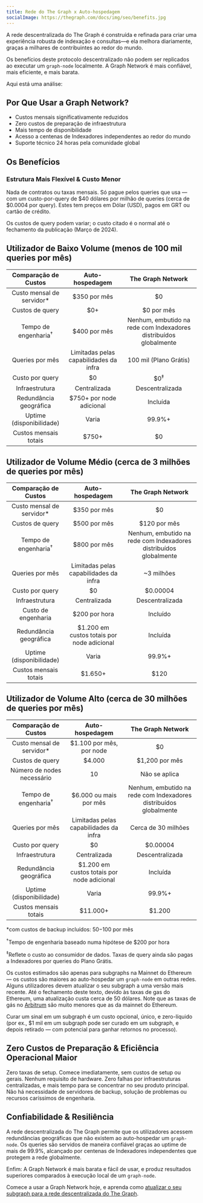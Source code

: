 ```yaml
---
title: Rede do The Graph x Auto-hospedagem
socialImage: https://thegraph.com/docs/img/seo/benefits.jpg
---
```


A rede descentralizada do The Graph é construída e refinada para criar uma experiência robusta de indexação e consultas—e ela melhora diariamente, graças a milhares de contribuintes ao redor do mundo.

Os benefícios deste protocolo descentralizado não podem ser replicados ao executar um `graph-node` localmente. A Graph Network é mais confiável, mais eficiente, e mais barata.

Aqui está uma análise:

## Por Que Usar a Graph Network?

- Custos mensais significativamente reduzidos
- Zero custos de preparação de infraestrutura
- Mais tempo de disponibilidade
- Acesso a centenas de Indexadores independentes ao redor do mundo
- Suporte técnico 24 horas pela comunidade global

## Os Benefícios

### Estrutura Mais Flexível & Custo Menor

Nada de contratos ou taxas mensais. Só pague pelos queries que usa — com um custo-por-query de $40 dólares por milhão de queries (cerca de $0.0004 por query). Estes tem preços em Dólar (USD), pagos em GRT ou cartão de crédito.

Os custos de query podem variar; o custo citado é o normal até o fechamento da publicação (Março de 2024).

## Utilizador de Baixo Volume (menos de 100 mil queries por mês)

|      Comparação de Custos       |             Auto-hospedagem             |                         The Graph Network                         |
|:-------------------------------:|:---------------------------------------:|:-----------------------------------------------------------------:|
|  Custo mensal de servidor\*   |              $350 por mês               |                                $0                                 |
|         Custos de query         |                   $0+                   |                            $0 por mês                             |
| Tempo de engenharia<sup>†</sup> |              $400 por mês               | Nenhum, embutido na rede com Indexadores distribuídos globalmente |
|         Queries por mês         | Limitadas pelas capabilidades da infra  |                      100 mil (Plano Grátis)                       |
|         Custo por query         |                   $0                    |                          $0<sup>‡</sup>                           |
|         Infraestrutura          |              Centralizada               |                          Descentralizada                          |
|     Redundância geográfica      |        $750+ por node adicional         |                             Incluída                              |
|    Uptime (disponibilidade)     |                  Varia                  |                              99.9%+                               |
|      Custos mensais totais      | <span className="highlight-row" />$750+ |                                $0                                 |

## Utilizador de Volume Médio (cerca de 3 milhões de queries por mês)

|      Comparação de Custos       |              Auto-hospedagem               |                         The Graph Network                         |
|:-------------------------------:|:------------------------------------------:|:-----------------------------------------------------------------:|
|  Custo mensal de servidor\*   |                $350 por mês                |                                $0                                 |
|         Custos de query         |                $500 por mês                |                           $120 por mês                            |
| Tempo de engenharia<sup>†</sup> |                $800 por mês                | Nenhum, embutido na rede com Indexadores distribuídos globalmente |
|         Queries por mês         |   Limitadas pelas capabilidades da infra   |                            ~3 milhões                             |
|         Custo por query         |                     $0                     |                             $0.00004                              |
|         Infraestrutura          |                Centralizada                |                          Descentralizada                          |
|       Custo de engenharia       |               $200 por hora                |                             Incluído                              |
|     Redundância geográfica      | $1.200 em custos totais por node adicional |                             Incluída                              |
|    Uptime (disponibilidade)     |                   Varia                    |                              99.9%+                               |
|      Custos mensais totais      | <span className="highlight-row" /> $1.650+ |                               $120                                |

## Utilizador de Volume Alto (cerca de 30 milhões de queries por mês)

|      Comparação de Custos       |               Auto-hospedagem               |                         The Graph Network                         |
|:-------------------------------:|:-------------------------------------------:|:-----------------------------------------------------------------:|
|  Custo mensal de servidor\*   |          $1.100 por mês, por node           |                                $0                                 |
|         Custos de query         |                   $4.000                    |                          $1,200 por mês                           |
|   Número de nodes necessário    |                     10                      |                           Não se aplica                           |
| Tempo de engenharia<sup>†</sup> |           $6.000 ou mais por mês            | Nenhum, embutido na rede com Indexadores distribuídos globalmente |
|         Queries por mês         |   Limitadas pelas capabilidades da infra    |                        Cerca de 30 milhões                        |
|         Custo por query         |                     $0                      |                             $0.00004                              |
|         Infraestrutura          |                Centralizada                 |                          Descentralizada                          |
|     Redundância geográfica      | $1.200 em custos totais por node adicional  |                             Incluída                              |
|    Uptime (disponibilidade)     |                    Varia                    |                              99.9%+                               |
|      Custos mensais totais      | <span className="highlight-row" /> $11.000+ |                              $1.200                               |

\*com custos de backup incluídos: $50-$100 por mês

<sup>†</sup>Tempo de engenharia baseado numa hipótese de $200 por hora

<sup>‡</sup>Reflete o custo ao consumidor de dados. Taxas de query ainda são pagas a Indexadores por queries do Plano Grátis.

Os custos estimados são apenas para subgraphs na Mainnet do Ethereum — os custos são maiores ao auto-hospedar um `graph-node` em outras redes. Alguns utilizadores devem atualizar o seu subgraph a uma versão mais recente. Até o fechamento deste texto, devido às taxas de gas do Ethereum, uma atualização custa cerca de 50 dólares. Note que as taxas de gás no [Arbitrum](/arbitrum/arbitrum-faq) são muito menores que as da mainnet do Ethereum.

Curar um sinal em um subgraph é um custo opcional, único, e zero-líquido (por ex., $1 mil em um subgraph pode ser curado em um subgraph, e depois retirado — com potencial para ganhar retornos no processo).

## Zero Custos de Preparação & Eficiência Operacional Maior

Zero taxas de setup. Comece imediatamente, sem custos de setup ou gerais. Nenhum requisito de hardware. Zero falhas por infraestruturas centralizadas, e mais tempo para se concentrar no seu produto principal. Não há necessidade de servidores de backup, solução de problemas ou recursos caríssimos de engenharia.

## Confiabilidade & Resiliência

A rede descentralizada do The Graph permite que os utilizadores acessem redundâncias geográficas que não existem ao auto-hospedar um `graph-node`. Os queries são servidos de maneira confiável graças ao uptime de mais de 99.9%, alcançado por centenas de Indexadores independentes que protegem a rede globalmente.

Enfim: A Graph Network é mais barata e fácil de usar, e produz resultados superiores comparados à execução local de um `graph-node`.

Comece a usar a Graph Network hoje, e aprenda como [atualizar o seu subgraph para a rede descentralizada do The Graph](/cookbook/upgrading-a-subgraph).
